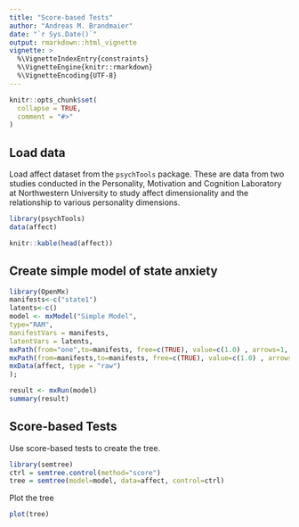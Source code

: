 ```yaml
---
title: "Score-based Tests"
author: "Andreas M. Brandmaier"
date: "`r Sys.Date()`"
output: rmarkdown::html_vignette
vignette: >
  %\VignetteIndexEntry{constraints}
  %\VignetteEngine{knitr::rmarkdown}
  %\VignetteEncoding{UTF-8}
---
```


```r
knitr::opts_chunk$set(
  collapse = TRUE,
  comment = "#>"
)
```



## Load data

Load affect dataset from the `psychTools` package. These are data from two studies conducted in the Personality, Motivation and Cognition Laboratory at Northwestern University to  study affect dimensionality and the relationship to various personality dimensions.

```r
library(psychTools)
data(affect)

knitr::kable(head(affect))
```

## Create simple model of state anxiety

```r
library(OpenMx)
manifests<-c("state1")
latents<-c()
model <- mxModel("Simple Model", 
type="RAM",
manifestVars = manifests,
latentVars = latents,
mxPath(from="one",to=manifests, free=c(TRUE), value=c(1.0) , arrows=1, label=c("mu") ),
mxPath(from=manifests,to=manifests, free=c(TRUE), value=c(1.0) , arrows=2, label=c("sigma2") ),
mxData(affect, type = "raw")
);

result <- mxRun(model)
summary(result)
```

## Score-based Tests

Use score-based tests to create the tree.

```r
library(semtree)
ctrl = semtree.control(method="score")
tree = semtree(model=model, data=affect, control=ctrl)
```

Plot the tree

```r
plot(tree)
```